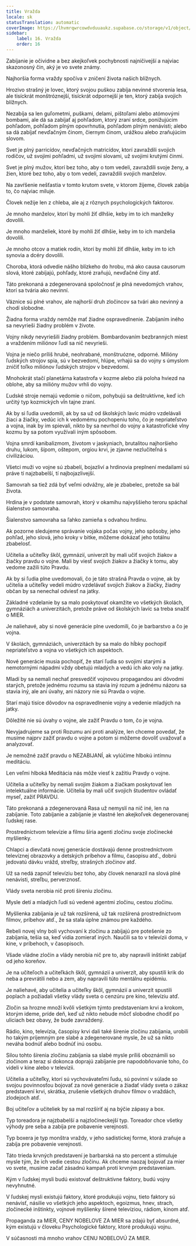 ```yaml
---
title: Vražda
locale: sk
statusTranslation: automatic
coverImage: https://lhvmrqwrcowdvduuaukz.supabase.co/storage/v1/object/public/strapi-uploads/small_cover-educacion-fundamental.webp-2d51a7828a2b1309555be27f7e2a61a0.webp
sidebar:
    label: 16. Vražda
    order: 16
---
```

Zabíjanie je očividne a bez akejkoľvek pochybnosti najničivejší a najviac skazonosný čin, aký je vo svete známy.

Najhoršia forma vraždy spočíva v zničení života našich blížnych.

Hrozivo strašný je lovec, ktorý svojou puškou zabíja nevinné stvorenia lesa, ale tisíckrát monštróznejší, tisíckrát odpornejší je ten, ktorý zabíja svojich blížnych.

Nezabíja sa len guľometmi, puškami, delami, pištoľami alebo atómovými bombami, ale dá sa zabíjať aj pohľadom, ktorý zraní srdce, ponižujúcim pohľadom, pohľadom plným opovrhnutia, pohľadom plným nenávisti; alebo sa dá zabíjať nevďačným činom, čiernym činom, urážkou alebo zraňujúcim slovom.

Svet je plný parricídov, nevďačných matricídov, ktorí zavraždili svojich rodičov, už svojimi pohľadmi, už svojimi slovami, už svojimi krutými činmi.

Svet je plný mužov, ktorí bez toho, aby o tom vedeli, zavraždili svoje ženy, a žien, ktoré bez toho, aby o tom vedeli, zavraždili svojich manželov.

Na zavŕšenie nešťastia v tomto krutom svete, v ktorom žijeme, človek zabíja to, čo najviac miluje.

Človek nežije len z chleba, ale aj z rôznych psychologických faktorov.

Je mnoho manželov, ktorí by mohli žiť dlhšie, keby im to ich manželky dovolili.

Je mnoho manželiek, ktoré by mohli žiť dlhšie, keby im to ich manželia dovolili.

Je mnoho otcov a matiek rodín, ktorí by mohli žiť dlhšie, keby im to ich synovia a dcéry dovolili.

Choroba, ktorá odvedie nášho blízkeho do hrobu, má ako causa causorum slová, ktoré zabíjajú, pohľady, ktoré zraňujú, nevďačné činy atď.

Táto prekonaná a zdegenerovaná spoločnosť je plná nevedomých vrahov, ktorí sa tvária ako nevinní.

Väznice sú plné vrahov, ale najhorší druh zločincov sa tvári ako nevinný a chodí slobodne.

Žiadna forma vraždy nemôže mať žiadne ospravedlnenie. Zabíjaním iného sa nevyrieši žiadny problém v živote.

Vojny nikdy nevyriešili žiadny problém. Bombardovaním bezbranných miest a vraždením miliónov ľudí sa nič nevyrieši.

Vojna je niečo príliš hrubé, neohrabané, monštruózne, odporné. Milióny ľudských strojov spia, sú v bezvedomí, hlúpe, vrhajú sa do vojny s úmyslom zničiť toľko miliónov ľudských strojov v bezvedomí.

Mnohokrát stačí planetárna katastrofa v kozme alebo zlá poloha hviezd na oblohe, aby sa milióny mužov vrhli do vojny.

Ľudské stroje nemajú vedomie o ničom, pohybujú sa deštruktívne, keď ich určitý typ kozmických vĺn tajne zraní.

Ak by si ľudia uvedomili, ak by sa už od školských lavíc múdro vzdelávali žiaci a žiačky, vedúc ich k vedomému pochopeniu toho, čo je nepriateľstvo a vojna, inak by im spievali, nikto by sa nevrhol do vojny a katastrofické vlny kozmu by sa potom využívali iným spôsobom.

Vojna smrdí kanibalizmom, životom v jaskyniach, brutalitou najhoršieho druhu, lukom, šípom, oštepom, orgiou krvi, je zjavne nezlučiteľná s civilizáciou.

Všetci muži vo vojne sú zbabelí, bojazliví a hrdinovia preplnení medailami sú práve tí najzbabelší, tí najbojazlivejší.

Samovrah sa tiež zdá byť veľmi odvážny, ale je zbabelec, pretože sa bál života.

Hrdina je v podstate samovrah, ktorý v okamihu najvyššieho teroru spáchal šialenstvo samovraha.

Šialenstvo samovraha sa ľahko zamieňa s odvahou hrdinu.

Ak pozorne sledujeme správanie vojaka počas vojny, jeho spôsoby, jeho pohľad, jeho slová, jeho kroky v bitke, môžeme dokázať jeho totálnu zbabelosť.

Učitelia a učiteľky škôl, gymnázií, univerzít by mali učiť svojich žiakov a žiačky pravdu o vojne. Mali by viesť svojich žiakov a žiačky k tomu, aby vedome zažili túto Pravdu.

Ak by si ľudia plne uvedomovali, čo je táto strašná Pravda o vojne, ak by učitelia a učiteľky vedeli múdro vzdelávať svojich žiakov a žiačky, žiadny občan by sa nenechal odviesť na jatky.

Základné vzdelanie by sa malo poskytovať okamžite vo všetkých školách, gymnáziách a univerzitách, pretože práve od školských lavíc sa treba snažiť o MIER.

Je naliehavé, aby si nové generácie plne uvedomili, čo je barbarstvo a čo je vojna.

V školách, gymnáziách, univerzitách by sa malo do hĺbky pochopiť nepriateľstvo a vojna vo všetkých ich aspektoch.

Nové generácie musia pochopiť, že starí ľudia so svojimi starými a nemotornými nápadmi vždy obetujú mladých a vedú ich ako voly na jatky.

Mladí by sa nemali nechať presvedčiť vojnovou propagandou ani dôvodmi starých, pretože jednému rozumu sa stavia iný rozum a jednému názoru sa stavia iný, ale ani úvahy, ani názory nie sú Pravda o vojne.

Starí majú tisíce dôvodov na ospravedlnenie vojny a vedenie mladých na jatky.

Dôležité nie sú úvahy o vojne, ale zažiť Pravdu o tom, čo je vojna.

Nevyjadrujeme sa proti Rozumu ani proti analýze, len chceme povedať, že musíme najprv zažiť pravdu o vojne a potom si môžeme dovoliť uvažovať a analyzovať.

Je nemožné zažiť pravdu o NEZABIJANÍ, ak vylúčime hlbokú intímnu meditáciu.

Len veľmi hlboká Meditácia nás môže viesť k zažitiu Pravdy o vojne.

Učitelia a učiteľky by nemali svojim žiakom a žiačkam poskytovať len intelektuálne informácie. Učitelia by mali učiť svojich študentov ovládať myseľ, zažiť PRAVDU.

Táto prekonaná a zdegenerovaná Rasa už nemyslí na nič iné, len na zabíjanie. Toto zabíjanie a zabíjanie je vlastné len akejkoľvek degenerovanej ľudskej rase.

Prostredníctvom televízie a filmu šíria agenti zločinu svoje zločinecké myšlienky.

Chlapci a dievčatá novej generácie dostávajú denne prostredníctvom televíznej obrazovky a detských príbehov a filmu, časopisu atď., dobrú jedovatú dávku vrážd, streľby, strašných zločinov atď.

Už sa nedá zapnúť televíziu bez toho, aby človek nenarazil na slová plné nenávisti, streľbu, perverznosť.

Vlády sveta nerobia nič proti šíreniu zločinu.

Mysle detí a mladých ľudí sú vedené agentmi zločinu, cestou zločinu.

Myšlienka zabíjania je už tak rozšírená, už tak rozšírená prostredníctvom filmov, príbehov atď., že sa stala úplne známou pre každého.

Rebeli novej vlny boli vychovaní k zločinu a zabíjajú pre potešenie zo zabíjania, tešia sa, keď vidia zomierať iných. Naučili sa to v televízii doma, v kine, v príbehoch, v časopisoch.

Všade vládne zločin a vlády nerobia nič pre to, aby napravili inštinkt zabíjať od jeho koreňov.

Je na učiteľoch a učiteľkách škôl, gymnázií a univerzít, aby spustili krik do neba a prevrátili nebo a zem, aby napravili túto mentálnu epidémiu.

Je naliehavé, aby učitelia a učiteľky škôl, gymnázií a univerzít spustili poplach a požiadali všetky vlády sveta o cenzúru pre kino, televíziu atď.

Zločin sa hrozne množí kvôli všetkým týmto predstaveniam krvi a krokom, ktorým ideme, príde deň, keď už nikto nebude môcť slobodne chodiť po uliciach bez obavy, že bude zavraždený.

Rádio, kino, televízia, časopisy krvi dali také šírenie zločinu zabíjania, urobili ho takým príjemným pre slabé a zdegenerované mysle, že už sa nikto neváha bodnúť alebo bodnúť inú osobu.

Silou tohto šírenia zločinu zabíjania sa slabé mysle príliš oboznámili so zločinom a teraz si dokonca doprajú zabíjanie pre napodobňovanie toho, čo videli v kine alebo v televízii.

Učitelia a učiteľky, ktorí sú vychovávateľmi ľudu, sú povinní v súlade so svojou povinnosťou bojovať za nové generácie a žiadať vlády sveta o zákaz predstavení krvi, skrátka, zrušenie všetkých druhov filmov o vraždách, zlodejoch atď.

Boj učiteľov a učiteliek by sa mal rozšíriť aj na býčie zápasy a box.

Typ toreadora je najzbabelší a najzločineckejší typ. Toreador chce všetky výhody pre seba a zabíja pre pobavenie verejnosti.

Typ boxera je typ monštra vraždy, v jeho sadistickej forme, ktorá zraňuje a zabíja pre pobavenie verejnosti.

Táto trieda krvných predstavení je barbarská na sto percent a stimuluje mysle tým, že ich vedie cestou zločinu. Ak chceme naozaj bojovať za mier vo svete, musíme začať zásadnú kampaň proti krvným predstaveniam.

Kým v ľudskej mysli budú existovať deštruktívne faktory, budú vojny nevyhnutné.

V ľudskej mysli existujú faktory, ktoré produkujú vojnu, tieto faktory sú nenávisť, násilie vo všetkých jeho aspektoch, egoizmus, hnev, strach, zločinecké inštinkty, vojnové myšlienky šírené televíziou, rádiom, kinom atď.

Propaganda za MIER, CENY NOBELOVE ZA MIER sa zdajú byť absurdné, kým existujú v človeku Psychologické faktory, ktoré produkujú vojnu.

V súčasnosti má mnoho vrahov CENU NOBELOVÚ ZA MIER.

